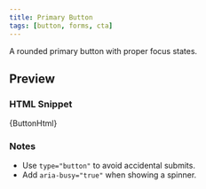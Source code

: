 ```yaml
---
title: Primary Button
tags: [button, forms, cta]
---
```





A rounded primary button with proper focus states.

## Preview
<div className="p-6 border rounded-xl bg-gray-50 not-prose">
  <div dangerouslySetInnerHTML={{ __html: ButtonHtml }} />
</div>

### HTML Snippet
<CodeBlock language="html">{ButtonHtml}</CodeBlock>

### Notes
- Use `type="button"` to avoid accidental submits.
- Add `aria-busy="true"` when showing a spinner.